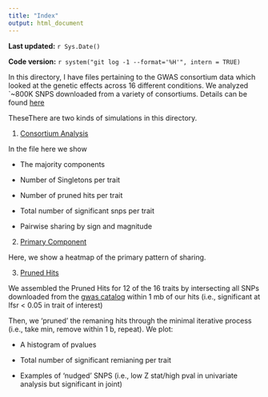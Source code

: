 ```yaml
---
title: "Index"
output: html_document
---
```



**Last updated:** `r Sys.Date()`

**Code version:** `r system("git log -1 --format='%H'", intern = TRUE)`

In this directory, I have files pertaining to the GWAS consortium data which looked at the genetic effects across 16 different conditions. We analyzed `~800K SNPS downloaded from a variety of consortiums. Details can be found [here](trait_ss.xlsx)

TheseThere are two kinds of simulations in this directory.

1) [Consortium Analysis](consortiumscript.html)

  In the file here  we show

* The majority components

* Number of Singletons per trait

* Number of pruned hits per trait

* Total number of significant snps per trait

* Pairwise sharing by sign and magnitude

2) [Primary Component](uks.html)

Here, we show a heatmap of the primary pattern of sharing.


3) [Pruned Hits](significantunique.html)

We assembled the Pruned Hits for 12 of the 16 traits by intersecting all SNPs downloaded from the [gwas catalog](https://www.ebi.ac.uk/gwas/) within 1 mb of our hits (i.e., significant at lfsr < 0.05 in trait of interest)

Then, we 'pruned' the remaning hits through the minimal iterative process (i.e., take min, remove within 1 b, repeat). We plot:

* A histogram of pvalues

* Total number of significant remianing per trait

* Examples of 'nudged' SNPS (i.e., low Z stat/high pval in univariate analysis but significant in joint)

